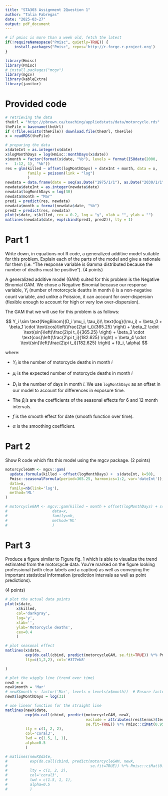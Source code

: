 ```yaml
---
title: "STA303 Assignment 2Question 1"
author: "Talia Fabregas"
date: "2025-03-27"
output: pdf_document
---
```


```r
# if pmisc is more than a week old, fetch the latest 
if(!requireNamespace("Pmisc", quietly=TRUE)) {
	install.packages("Pmisc", repos='http://r-forge.r-project.org')
}
```

```r
library(Hmisc)
library(Pmisc)
# install.packages("mcgv")
library(mgcv)
library(kableExtra)
library(janitor)
```

# Provided code

```r
# retrieving the data
theUrl = "http://pbrown.ca/teaching/appliedstats/data/motorcycle.rds"
theFile = basename(theUrl)
if (!file.exists(theFile)) download.file(theUrl, theFile)
x = readRDS(theFile)

# preparing the data
x$dateInt = as.integer(x$date)
x$logMonthDays = log(Hmisc::monthDays(x$date))
x$month = factor(format(x$date, "%b"), levels = format(ISOdate(2000,
+   1:12, 1), "%b"))
res = glm(killed ~ offset(logMonthDays) + dateInt + month, data = x, 
          family = poisson(link = "log")
          )
newdata = data.frame(date = seq(as.Date("1975/1/1"), as.Date("2030/1/1"), by = "month"))
newdata$dateInt = as.integer(newdata$date)
newdata$logMonthDays = log(30)
newdata$month = "Mar"
pred1 = predict(res, newdata)
newdata$month = format(newdata$date, "%b")
pred2 = predict(res, newdata)
plot(x$date, x$killed, cex = 0.2, log = "y", xlab = "", ylab = "")
matlines(newdata$date, exp(cbind(pred1, pred2)), lty = 1)
```

# Part 1

Write down, in equations not R code, a generalized additive model suitable for this problem. Explain
each of the parts of the model and give a rationale for them (i.e. “The response variable is Gamma
distributed because the number of deaths must be positive”). (4 points)

A generalized additive model (GAM) suited for this problem is the Negative Binomial GAM. We chose a Negative Binomial because our response variable, $Y_i$ (number of motorcycle deaths in month $i$) is a non-negative count variable, and unlike a Poission, it can account for over-dispersion (flexible enough to account for high or very low over-dispersion).

The GAM that we will use for this problem is as follows:

$$
Y_i \sim \text{NegBinom}(D_i \mu_i, \tau_i)\\
\text{log}(\mu_i) = \beta_0 + \beta_1 \cdot \text{cos}\left(\frac{2\pi t_i}{365.25} \right) + \beta_2 \cdot \text{sin}\left(\frac{2\pi t_i}{365.25} \right) + \beta_3 \cdot \text{cos}\left(\frac{2\pi t_i}{182.625} \right) + \beta_4 \cdot \text{sin}\left(\frac{2\pi t_i}{182.625} \right) + f(t_i, \alpha)
$$

where:

-   $Y_i$ is the number of motorcycle deaths in month $i$

-   $\mu_i$ is the expected number of motorcycle deaths in month $i$

-   $D_i$ is the number of days in month $i$. We use `logMonthDays` as an offset in our model to account for differences in exposure time.

-   The $\beta_i$'s are the coefficients of the seasonal effects for 6 and 12 month intervals.

-   $f$ is the smooth effect for date (smooth function over time).

-   $\alpha$ is the smoothing coefficient.

# Part 2				

Show R code which fits this model using the mgcv package. (2 points)

```r
motorcycleGAM <- mgcv::gam(
  update.formula(killed ~ offset(logMonthDays) +  s(dateInt, k=50),
  Pmisc::seasonalFormula(period=365.25, harmonics=1:2, var='dateInt')),
  data=x,
  family=nb(link='log'),
  method='ML'
)

# motorcycleGAM <- mgcv::gam(killed ~ month + offset(logMonthDays) + s(dateInt, k=50),
#                    data=x,
#                    family=nb,
#                    method='ML'
#                    )
```

# Part 3				

Produce a figure similar to Figure fig. 1 which is able to visualize the trend estimated from the
motorcycle data. You’re marked on the figure looking professional (with clear labels and a caption) as
well as conveying the important statistical information (prediction intervals as well as point predictions).				

(4 points)

```r

# plot the actual data points
plot(x$date, 
     x$killed,
     col='darkgray', 
     log='y',
     xlab='', 
     ylab='Motorcycle deaths',
     cex=0.4
     )

# plot seasonal effect
matlines(x$date,
         exp(do.call(cbind, predict(motorcycleGAM, se.fit=TRUE)) %*% Pmisc::ciMat(0.95)),
         lty=c(1,2,2), col='#377eb8'

)

# plot the wiggly line (trend over time)
newX = x
newX$month = 'Mar'
# newX$month <- factor('Mar', levels = levels(x$month))  # Ensure factor levels are the same
newX$logMonthDays = log(31)

# use linear function for the straight line
matlines(newX$date,
         exp(do.call(cbind, predict(motorcycleGAM, newX,
                                    exclude = attributes(res$terms)$term.labels[2:5],
                                    se.fit=TRUE)) %*% Pmisc::ciMat(0.95)),
         lty = c(1, 2, 2),
         col='coral3',
         lwd = c(1.5, 1, 1),
         alpha=0.5
         )

# matlines(newX$date,
#          exp(do.call(cbind, predict(motorcycleGAM, newX, 
#                                     se.fit=TRUE)) %*% Pmisc::ciMat(0.95)),
#          lty = c(1, 2, 2),
#          col='coral3',
#          lwd = c(1.5, 1, 1),
#          alpha=0.5
#          )
```

				

			

		

	

# 
			

		

	
